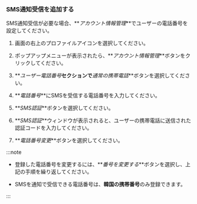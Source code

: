 ### SMS通知受信を追加する

SMS通知受信が必要な場合、**_アカウント情報管理_**でユーザーの電話番号を設定してください。 

<ImgLang img='set-event-sms-notification.png' desc='ユーザー電話番号' />

1.  画面の右上のプロファイルアイコンを選択してください。 

2.  ポップアップメニューが表示されたら、**_アカウント情報管理_**ボタンをクリックしてください。 

3.  **_ユーザー電話番号_**セクションで**_通常の携帯電話_**ボタンを選択してください。 

4.  **_電話番号_**にSMSを受信する電話番号を入力してください。

5.  **_SMS認証_**ボタンを選択してください。

6.  **_SMS認証_**ウィンドウが表示されると、ユーザーの携帯電話に送信された認証コードを入力してください。

7.  **_電話番号変更_**ボタンを選択してください。

:::note

-   登録した電話番号を変更するには、**_番号を変更する_**ボタンを選択し、上記の手順を繰り返してください。

-   SMSを通知で受信できる電話番号は、**韓国の携帯番号**のみ登録できます。

:::
